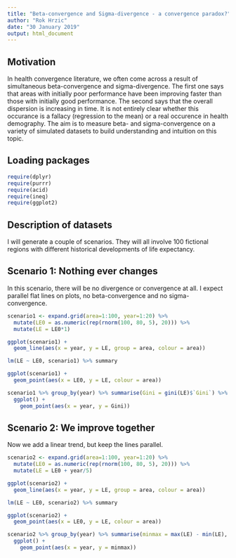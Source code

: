```yaml
---
title: "Beta-convergence and Sigma-divergence - a convergence paradox?"
author: "Rok Hrzic"
date: "30 January 2019"
output: html_document
---
```


## Motivation

In health convergence literature, we often come across a result of simultaneous beta-convergence and sigma-divergence. The first one says that areas with initially poor performance have been improving faster than those with initially good performance. The second says that the overall dispersion is increasing in time. It is not entirely clear whether this occurance is a fallacy (regression to the mean) or a real occurence in health demography. 
The aim is to measure beta- and sigma-convergence on a variety of simulated datasets to build understanding and intuition on this topic.

## Loading packages

```r
require(dplyr)
require(purrr)
require(acid)
require(ineq)
require(ggplot2)
```

## Description of datasets

I will generate a couple of scenarios. They will all involve 100 fictional regions with different historical developments of life expectancy.

## Scenario 1: Nothing ever changes

In this scenario, there will be no divergence or convergence at all. I expect parallel flat lines on plots, no beta-convergence and no sigma-convergence. 

```r
scenario1 <- expand.grid(area=1:100, year=1:20) %>% 
  mutate(LE0 = as.numeric(rep(rnorm(100, 80, 5), 20))) %>%
  mutate(LE = LE0*1)
```

```r
ggplot(scenario1) +
  geom_line(aes(x = year, y = LE, group = area, colour = area))
```

```r
lm(LE ~ LE0, scenario1) %>% summary

ggplot(scenario1) +
  geom_point(aes(x = LE0, y = LE, colour = area))
```

```r
scenario1 %>% group_by(year) %>% summarise(Gini = gini(LE)$`Gini`) %>%
  ggplot() +
    geom_point(aes(x = year, y = Gini))
```

## Scenario 2: We improve together

Now we add a linear trend, but keep the lines parallel.

```r

scenario2 <- expand.grid(area=1:100, year=1:20) %>% 
  mutate(LE0 = as.numeric(rep(rnorm(100, 80, 5), 20))) %>%
  mutate(LE = LE0 + year/5)

```

```r
ggplot(scenario2) +
  geom_line(aes(x = year, y = LE, group = area, colour = area))
```

```r
lm(LE ~ LE0, scenario2) %>% summary

ggplot(scenario2) +
  geom_point(aes(x = LE0, y = LE, colour = area))
```

```r
scenario2 %>% group_by(year) %>% summarise(minmax = max(LE) - min(LE), Gini = ineq(LE, type = "Gini")) %>%
  ggplot() +
    geom_point(aes(x = year, y = minmax))
```

